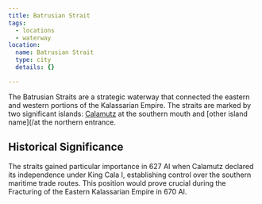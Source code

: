```yaml
---
title: Batrusian Strait
tags:
  - locations
  - waterway
location:
  name: Batrusian Strait
  type: city
  details: {}

---
```


The Batrusian Straits are a strategic waterway that connected the eastern and
western portions of the Kalassarian Empire. The straits are marked by two
significant islands: [Calamutz](/locations/calamutz) at the southern mouth and \[other
island name]\(/at the northern entrance.

## Historical Significance

The straits gained particular importance in 627 AI when Calamutz declared its
independence under King Cala I, establishing control over the southern maritime
trade routes. This position would prove crucial during the Fracturing of the
Eastern Kalassarian Empire in 670 AI.

<Stub />
